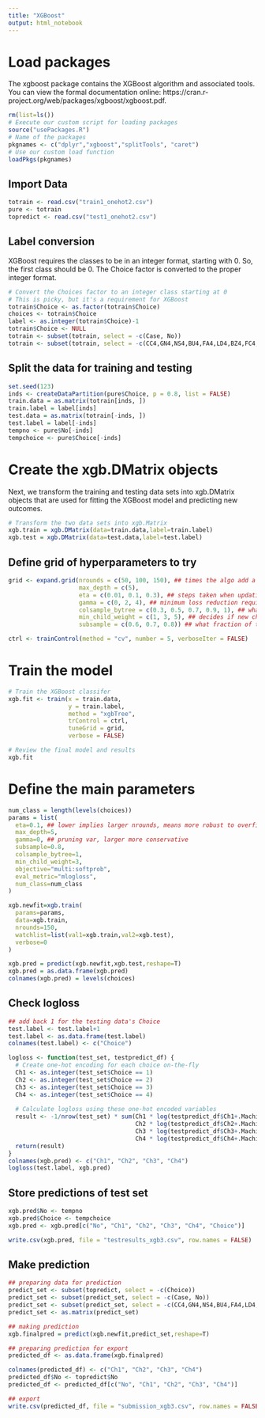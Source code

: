 ```yaml
---
title: "XGBoost"
output: html_notebook
---
```


# Load packages

The xgboost package contains the XGBoost algorithm and associated tools. You can view the formal documentation online: https://cran.r-project.org/web/packages/xgboost/xgboost.pdf.
```r
rm(list=ls())
# Execute our custom script for loading packages
source("usePackages.R")
# Name of the packages 
pkgnames <- c("dplyr","xgboost","splitTools", "caret")
# Use our custom load function
loadPkgs(pkgnames)
```

## Import Data
```r
totrain <- read.csv("train1_onehot2.csv")
pure <- totrain
topredict <- read.csv("test1_onehot2.csv")
```

## Label conversion

XGBoost requires the classes to be in an integer format, starting with 0. So, the first class should be 0. The Choice factor is converted to the proper integer format.
```r
# Convert the Choices factor to an integer class starting at 0
# This is picky, but it's a requirement for XGBoost
totrain$Choice <- as.factor(totrain$Choice)
choices <- totrain$Choice
label <- as.integer(totrain$Choice)-1
totrain$Choice <- NULL
totrain <- subset(totrain, select = -c(Case, No))
totrain <- subset(totrain, select = -c(CC4,GN4,NS4,BU4,FA4,LD4,BZ4,FC4,FP4,RP4,PP4,KA4,SC4,TS4,NV4,MA4,LB4,AF4,HU4,Price4))
```

## Split the data for training and testing 
```r
set.seed(123)
inds <- createDataPartition(pure$Choice, p = 0.8, list = FALSE)
train.data = as.matrix(totrain[inds, ])
train.label = label[inds]
test.data = as.matrix(totrain[-inds, ])
test.label = label[-inds]
tempno <- pure$No[-inds]
tempchoice <- pure$Choice[-inds]
```

<!-- ## Split the data for training and testing (OUTDATED) -->
<!-- ```{r} -->
<!-- set.seed(123) -->
<!-- inds <- partition(totrain$Task, p = c(train = 0.8, test = 0.2)) -->
<!-- str(inds) -->
<!-- train.data = as.matrix(totrain[inds$train, ]) -->
<!-- train.label = label[inds$train] -->
<!-- test.data = as.matrix(totrain[inds$test, ]) -->
<!-- test.label = label[inds$test] -->
<!-- ``` -->

# Create the xgb.DMatrix objects

Next, we transform the training and testing data sets into xgb.DMatrix objects that are used for fitting the XGBoost model and predicting new outcomes.

```r
# Transform the two data sets into xgb.Matrix
xgb.train = xgb.DMatrix(data=train.data,label=train.label)
xgb.test = xgb.DMatrix(data=test.data,label=test.label)
```

## Define grid of hyperparameters to try
```r
grid <- expand.grid(nrounds = c(50, 100, 150), ## times the algo add a new decision tree to the ensemble model, higher more complex
                    max_depth = c(5),
                    eta = c(0.01, 0.1, 0.3), ## steps taken when updating the weights, higher faster
                    gamma = c(0, 2, 4), ## minimum loss reduction required to further partition, higher more simple
                    colsample_bytree = c(0.3, 0.5, 0.7, 0.9, 1), ## what fraction of features are used to train each tree, higher means all
                    min_child_weight = c(1, 3, 5), ## decides if new child will be better, higher more simple
                    subsample = c(0.6, 0.7, 0.8)) ## what fraction of train data are used to train each tree

ctrl <- trainControl(method = "cv", number = 5, verboseIter = FALSE)
```

# Train the model
```r
# Train the XGBoost classifer
xgb.fit <- train(x = train.data,
                 y = train.label,
                 method = "xgbTree",
                 trControl = ctrl,
                 tuneGrid = grid,
                 verbose = FALSE)

# Review the final model and results
xgb.fit
```

# Define the main parameters
```r
num_class = length(levels(choices))
params = list(
  eta=0.1, ## lower implies larger nrounds, means more robust to overfitting but slower to compute
  max_depth=5,
  gamma=0, ## pruning var, larger more conservative
  subsample=0.8,
  colsample_bytree=1,
  min_child_weight=3,
  objective="multi:softprob",
  eval_metric="mlogloss",
  num_class=num_class
)

xgb.newfit=xgb.train(
  params=params,
  data=xgb.train,
  nrounds=150,
  watchlist=list(val1=xgb.train,val2=xgb.test),
  verbose=0
)

xgb.pred = predict(xgb.newfit,xgb.test,reshape=T)
xgb.pred = as.data.frame(xgb.pred)
colnames(xgb.pred) = levels(choices)
```

## Check logloss
```r
## add back 1 for the testing data's Choice
test.label <- test.label+1
test.label <- as.data.frame(test.label)
colnames(test.label) <- c("Choice")

logloss <- function(test_set, testpredict_df) {
  # Create one-hot encoding for each choice on-the-fly
  Ch1 <- as.integer(test_set$Choice == 1)
  Ch2 <- as.integer(test_set$Choice == 2)
  Ch3 <- as.integer(test_set$Choice == 3)
  Ch4 <- as.integer(test_set$Choice == 4)
  
  # Calculate logloss using these one-hot encoded variables
  result <- -1/nrow(test_set) * sum(Ch1 * log(testpredict_df$Ch1+.Machine$double.eps) +
                                    Ch2 * log(testpredict_df$Ch2+.Machine$double.eps) +
                                    Ch3 * log(testpredict_df$Ch3+.Machine$double.eps) +
                                    Ch4 * log(testpredict_df$Ch4+.Machine$double.eps))
  return(result)
}
colnames(xgb.pred) <- c("Ch1", "Ch2", "Ch3", "Ch4")
logloss(test.label, xgb.pred)
```
## Store predictions of test set
```r
xgb.pred$No <- tempno
xgb.pred$Choice <- tempchoice
xgb.pred <- xgb.pred[c("No", "Ch1", "Ch2", "Ch3", "Ch4", "Choice")]

write.csv(xgb.pred, file = "testresults_xgb3.csv", row.names = FALSE)
```

## Make prediction
```r
## preparing data for prediction
predict_set <- subset(topredict, select = -c(Choice))
predict_set <- subset(predict_set, select = -c(Case, No))
predict_set <- subset(predict_set, select = -c(CC4,GN4,NS4,BU4,FA4,LD4,BZ4,FC4,FP4,RP4,PP4,KA4,SC4,TS4,NV4,MA4,LB4,AF4,HU4,Price4))
predict_set <- as.matrix(predict_set)

## making prediction
xgb.finalpred = predict(xgb.newfit,predict_set,reshape=T)

## preparing prediction for export
predicted_df <- as.data.frame(xgb.finalpred)

colnames(predicted_df) <- c("Ch1", "Ch2", "Ch3", "Ch4")
predicted_df$No <- topredict$No
predicted_df <- predicted_df[c("No", "Ch1", "Ch2", "Ch3", "Ch4")]

## export
write.csv(predicted_df, file = "submission_xgb3.csv", row.names = FALSE)
```

